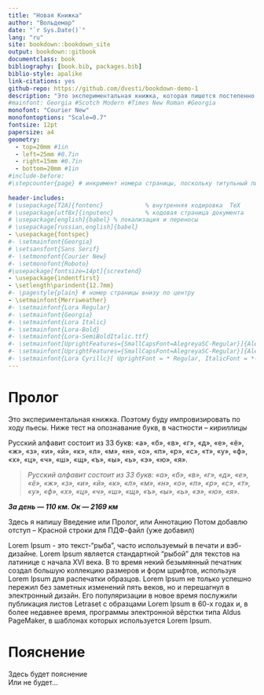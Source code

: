 --- 
title: "Новая Книжка"
author: "Вольдемар"
date: "`r Sys.Date()`"
lang: "ru"
site: bookdown::bookdown_site
output: bookdown::gitbook
documentclass: book
bibliography: [book.bib, packages.bib]
biblio-style: apalike
link-citations: yes
github-repo: https://github.com/dvesti/bookdown-demo-1
description: "Это экспериментальная книжка, которая пишется постепенно и разными отрывками"
#mainfont: Georgia #Scotch Modern #Times New Roman #Georgia
monofont: "Courier New"
monofontoptions: "Scale=0.7"
fontsize: 12pt
papersize: a4
geometry:
  - top=20mm #1in
  - left=25mm #0.7in
  - right=15mm #0.7in
  - bottom=20mm #1in 
#include-before:
#\stepcounter{page} # инкримент номера страницы, поскольку титульный лист это страница 1
  
header-includes:
# \usepackage[T2A]{fontenc}            % внутренняя кодировка  TeX
# \usepackage[utf8x]{inputenc}         % кодовая страница документа
# \usepackage[english]{babel} % локализация и переносы
# \usepackage[russian,english]{babel}
- \usepackage{fontspec}
#- \setmainfont{Georgia}
# \setsansfont{Sans Serif}
#- \setmonofont{Courier New}
#- \setmonofont{Roboto}
#\usepackage[fontsize=14pt]{scrextend}
- \usepackage{indentfirst}
- \setlength\parindent{12.7mm}
#- \pagestyle{plain} # номер страницы внизу по центру
- \setmainfont{Merriweather}  
#- \setmainfont{Lora Regular} 
#- \setmainfont{Georgia} 
#- \setmainfont{Lora Italic} 
#- \setmainfont{Lora-Bold} 
#- \setmainfont{Lora-SemiBoldItalic.ttf} 
#- \setmainfont[UprightFeatures={SmallCapsFont=AlegreyaSC-Regular}]{Alegreya}  
#- \setmainfont[UprightFeatures={SmallCapsFont=AlegreyaSC-Regular}]{Alegreya} 
#- \setmainfont{Lora Cyrillc}[ UprightFont = * Regular, ItalicFont = *-Italic, BoldFont = *-Bold, BoldItalicFont = *-BoldItalic, Ligatures={TeX,NoRequired}, ]
---

# Пролог {-#index}

Это экспериментальная книжка.
Поэтому буду импровизировать по ходу пьесы.
Ниже тест на опознавание букв, в частности -- *кириллицы*

Русский алфавит состоит из 33 букв: «а», «б», «в», «г», «д», «е», «ё», «ж», «з», «и», «й», «к», «л», «м», «н», «о», «п», «р», «с», «т», «у», «ф», «х», «ц», «ч», «ш», «щ», «ъ», «ы», «ь», «э», «ю», «я». 

> _Русский алфавит состоит из 33 букв: «а», «б», «в», «г», «д», «е», «ё», «ж», «з», «и», «й», «к», «л», «м», «н», «о», «п», «р», «с», «т», «у», «ф», «х», «ц», «ч», «ш», «щ», «ъ», «ы», «ь», «э», «ю», «я»._

_**За день — 110 км. Ок — 2169 км**_  


Здесь я напишу Введение или Пролог, или Аннотацию
Потом добавлю отступ – Красной строки для ПДФ-файл (уже добавил)

Lorem Ipsum - это текст-“рыба”, часто используемый в печати и вэб-дизайне. Lorem Ipsum является стандартной “рыбой” для текстов на латинице с начала XVI века. В то время некий безымянный печатник создал большую коллекцию размеров и форм шрифтов, используя Lorem Ipsum для распечатки образцов. Lorem Ipsum не только успешно пережил без заметных изменений пять веков, но и перешагнул в электронный дизайн. Его популяризации в новое время послужили публикация листов Letraset с образцами Lorem Ipsum в 60-х годах и, в более недавнее время, программы электронной вёрстки типа Aldus PageMaker, в шаблонах которых используется Lorem Ipsum.  

# Пояснение {-#prerequisites}

Здесь будет пояснение  
Или не будет...  